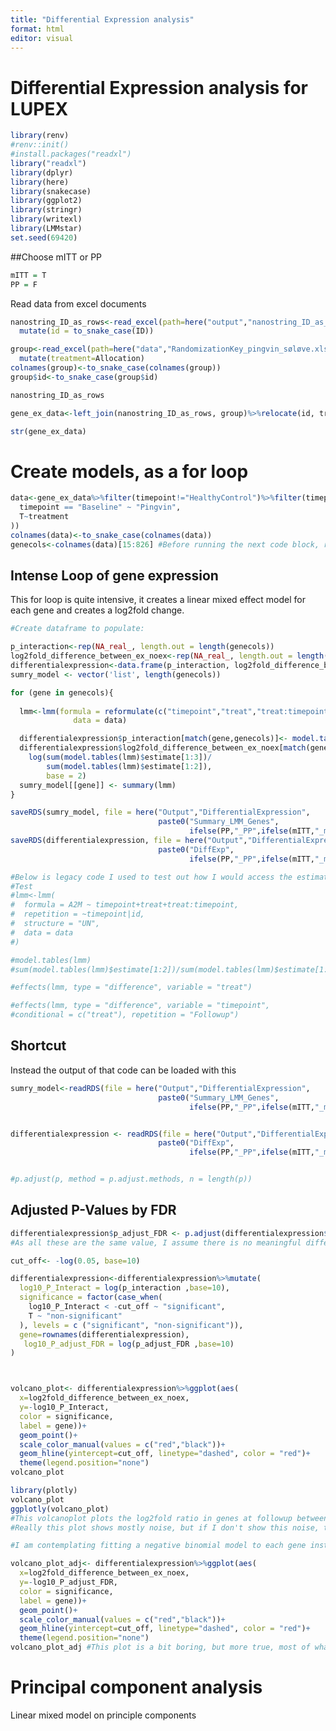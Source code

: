 ```yaml
---
title: "Differential Expression analysis"
format: html
editor: visual
---
```


# Differential Expression analysis for LUPEX

```r
library(renv)
#renv::init()
#install.packages("readxl")
library("readxl")
library(dplyr)
library(here)
library(snakecase)
library(ggplot2)
library(stringr)
library(writexl)
library(LMMstar)
set.seed(69420)


```

##Choose mITT or PP

```r
mITT = T
PP = F
```

Read data from excel documents

```r
nanostring_ID_as_rows<-read_excel(path=here("output","nanostring_ID_as_rows.xlsx"))%>%
  mutate(id = to_snake_case(ID))

group<-read_excel(path=here("data","RandomizationKey_pingvin_søløve.xlsx"))%>%dplyr::select(ID,Allocation)%>%
  mutate(treatment=Allocation)
colnames(group)<-to_snake_case(colnames(group))
group$id<-to_snake_case(group$id)

nanostring_ID_as_rows

gene_ex_data<-left_join(nanostring_ID_as_rows, group)%>%relocate(id, treatment, timepoint)

str(gene_ex_data)
```

# Create models, as a for loop

```r
data<-gene_ex_data%>%filter(timepoint!="HealthyControl")%>%filter(timepoint!="Extra") %>% mutate(treat = case_when(
  timepoint == "Baseline" ~ "Pingvin",
  T~treatment
))
colnames(data)<-to_snake_case(colnames(data))
genecols<-colnames(data)[15:826] #Before running the next code block, remember to double check that these are the genecolumns

```

## Intense Loop of gene expression
This for loop is quite intensive, it creates a linear mixed effect model for each gene and creates a log2fold change.
```r

#Create dataframe to populate:

p_interaction<-rep(NA_real_, length.out = length(genecols))
log2fold_difference_between_ex_noex<-rep(NA_real_, length.out = length(genecols))
differentialexpression<-data.frame(p_interaction, log2fold_difference_between_ex_noex, row.names = genecols)
sumry_model <- vector('list', length(genecols))

for (gene in genecols){
  
  lmm<-lmm(formula = reformulate(c("timepoint","treat","treat:timepoint") ,response = gene),
              data = data)

  differentialexpression$p_interaction[match(gene,genecols)]<- model.tables(lmm)$p.value[3]
  differentialexpression$log2fold_difference_between_ex_noex[match(gene,genecols)]   <- 
    log(sum(model.tables(lmm)$estimate[1:3])/
        sum(model.tables(lmm)$estimate[1:2]),
        base = 2)
  sumry_model[[gene]] <- summary(lmm)  
}

saveRDS(sumry_model, file = here("Output","DifferentialExpression",
                                 paste0("Summary_LMM_Genes",
                                        ifelse(PP,"_PP",ifelse(mITT,"_mITT")),".rds")))
saveRDS(differentialexpression, file = here("Output","DifferentialExpression",
                                 paste0("DiffExp",
                                        ifelse(PP,"_PP",ifelse(mITT,"_mITT")),".rds")))

#Below is legacy code I used to test out how I would access the estimataes and p-values in the lmm system
#Test
#lmm<-lmm(
#  formula = A2M ~ timepoint+treat+treat:timepoint,
#  repetition = ~timepoint|id,
#  structure = "UN",
#  data = data
#)

#model.tables(lmm)
#sum(model.tables(lmm)$estimate[1:2])/sum(model.tables(lmm)$estimate[1:3])

#effects(lmm, type = "difference", variable = "treat")

#effects(lmm, type = "difference", variable = "timepoint",
#conditional = c("treat"), repetition = "Followup")

```
## Shortcut
Instead the output of that code can be loaded with this
```r
sumry_model<-readRDS(file = here("Output","DifferentialExpression",
                                 paste0("Summary_LMM_Genes",
                                        ifelse(PP,"_PP",ifelse(mITT,"_mITT")),".rds")))


differentialexpression <- readRDS(file = here("Output","DifferentialExpression",
                                 paste0("DiffExp",
                                        ifelse(PP,"_PP",ifelse(mITT,"_mITT")),".rds")))


#p.adjust(p, method = p.adjust.methods, n = length(p))
```
## Adjusted P-Values by FDR
```r
differentialexpression$p_adjust_FDR <- p.adjust(differentialexpression$p_interaction, method = "fdr")
#As all these are the same value, I assume there is no meaningful difference. Maybe I should have done a poisson regression ??

cut_off<- -log(0.05, base=10)

differentialexpression<-differentialexpression%>%mutate(
  log10_P_Interact = log(p_interaction ,base=10),
  significance = factor(case_when(
    log10_P_Interact < -cut_off ~ "significant",
    T ~ "non-significant"
  ), levels = c ("significant", "non-significant")),
  gene=rownames(differentialexpression),
   log10_P_adjust_FDR = log(p_adjust_FDR ,base=10)
)



volcano_plot<- differentialexpression%>%ggplot(aes(
  x=log2fold_difference_between_ex_noex, 
  y=-log10_P_Interact,
  color = significance,
  label = gene))+
  geom_point()+
  scale_color_manual(values = c("red","black"))+
  geom_hline(yintercept=cut_off, linetype="dashed", color = "red")+
  theme(legend.position="none")
volcano_plot

library(plotly)
volcano_plot
ggplotly(volcano_plot)
#This volcanoplot plots the log2fold ratio in genes at followup between exercise and control (so exercise divided by control) against the uncorrected p-value of the difference. It used normalized gene counts by the Nanostring normalisation, and it used a linear mixed effect model for each gene.
#Really this plot shows mostly noise, but if I don't show this noise, the 

#I am contemplating fitting a negative binomial model to each gene instead.

volcano_plot_adj<- differentialexpression%>%ggplot(aes(
  x=log2fold_difference_between_ex_noex, 
  y=-log10_P_adjust_FDR,
  color = significance,
  label = gene))+
  geom_point()+
  scale_color_manual(values = c("red","black"))+
  geom_hline(yintercept=cut_off, linetype="dashed", color = "red")+
  theme(legend.position="none")
volcano_plot_adj #This plot is a bit boring, but more true, most of what happens is probably noise.. 

```
# Principal component analysis
Linear mixed model on principle components
```r

```

